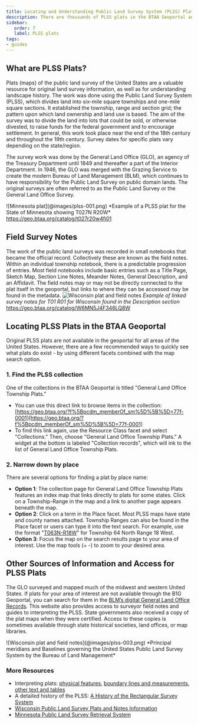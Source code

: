 ```yaml
---
title: Locating and Understanding Public Land Survey System (PLSS) Plats
description: There are thousands of PLSS plats in the BTAA Geoportal and this guide describes how to search for them and how to find their associated field notes.
sidebar:
   order: 7
   label: PLSS plats
tags:
- guides
---
```



## What are PLSS Plats?

Plats (maps) of the public land survey of the United States are a valuable resource for original land survey information, as well as for understanding landscape history. The work was done using the Public Land Survey System (PLSS), which divides land into six-mile square townships and one-mile square sections. It established the township, range and section grid; the pattern upon which land ownership and land use is based. The aim of the survey was to divide the land into lots that could be sold, or otherwise divested, to raise funds for the federal government and to encourage settlement. In general, this work took place near the end of the 18th century and throughout the 19th century. Survey dates for specific plats vary depending on the state/region.

The survey work was done by the General Land Office (GLO), an agency of the Treasury Department until 1849 and thereafter a part of the Interior Department. In 1946, the GLO was merged with the Grazing Service to create the modern Bureau of Land Management (BLM), which continues to have responsibility for the Public Land Survey on public domain lands. The original surveys are often referred to as the Public Land Survey or the General Land Office Survey. 

<CenterLayout>
  ![Minnesota plat](@images/plss-001.png)
*Example of a PLSS plat for the State of Minnesota showing T027N R20W*
<a href = "https://geo.btaa.org/catalog/t027r20w4fi01">https://geo.btaa.org/catalog/t027r20w4fi01</a>
</CenterLayout>

## Field Survey Notes

The work of the public land surveys was recorded in small notebooks that became the official record. Collectively these are known as the field notes. Within an individual township notebook, there is a predictable progression of entries. Most field notebooks include basic entries such as a Title Page, Sketch Map, Section Line Notes, Meander Notes, General Description, and an Affidavit. The field notes may or may not be directly connected to the plat itself in the geoportal, but links to where they can be accessed may be found in the metadata.	
<CenterLayout>
![Wisconsin plat and field notes](@images/plss-002.png)
*Example of linked survey notes for T01 R01 for Wisconsin found in the Description section*
<a href = "https://geo.btaa.org/catalog/W6MN5J4F346LQ8W">https://geo.btaa.org/catalog/W6MN5J4F346LQ8W</a>
</CenterLayout>


## Locating PLSS Plats in the BTAA Geoportal

Original PLSS plats are not available in the geoportal for all areas of the United States. However, there are a few recommended ways to quickly see what plats do exist - by using different facets combined with the map search option.

### 1. Find the PLSS collection

One of the collections in the BTAA Geoportal is titled "General Land Office Township Plats." 

* You can use this direct link to browse items in the collection: [https://geo.btaa.org/?f%5Bpcdm_memberOf_sm%5D%5B%5D=77f-0001](https://geo.btaa.org/?f%5Bpcdm_memberOf_sm%5D%5B%5D=77f-0001)
* To find this link again, use the Resource Class facet and select "Collections." Then, choose "General Land Office Township Plats." A widget at the bottom is labeled "Collection records", which will ink to the list of General Land Office Township Plats.

### 2. Narrow down by place

There are several options for finding a plat by place name:

* **Option 1**: The collection page for General Land Office Township Plats features an index map that links directly to plats for some states. Click on a Township-Range in the map and a link to another page appears beneath the map.
* **Option 2**: Click on a term in the Place facet. Most PLSS maps have state and county names attached. Township Ranges can also be found in the Place facet or users can type it into the text search. For example, use the format "[T063N-R18W](https://geo.btaa.org/?f%5Bdct_spatial_sm%5D%5B%5D=T063N-R018W&f%5Bpcdm_memberOf_sm%5D%5B%5D=77f-0001)" for Township 64 North Range 18 West. 
* **Option 3**: Focus the map on the search results page to your area of interest. Use the map tools (+ -) to zoom to your desired area.

## Other Sources of Information and Access for PLSS Plats

The GLO surveyed and mapped much of the midwest and western United States.  If plats for your area of interest are not available through the B1G Geoportal, you can search for them in the [BLM’s digital General Land Office Records](https://glorecords.blm.gov/). This website also provides access to surveyor field notes and guides to interpreting the PLSS. State governments also received a copy of the plat maps when they were certified.  Access to these copies is sometimes available through state historical societies, land offices, or map libraries.

<CenterLayout>
![Wisconsin plat and field notes](@images/plss-003.png)
*Principal meridians and Baselines governing the United States Public Land Survey System by the Bureau of Land Management*
</CenterLayout>

### More Resources

* Interpreting plats: [physical features](http://www.mngeo.state.mn.us/glo/Legend_features.htm), [boundary lines and measurements](http://www.mngeo.state.mn.us/glo/Legend_Boundaries.htm), [other text and tables](http://www.mngeo.state.mn.us/glo/Legend_Other.htm) 
* A detailed history of the PLSS: [A History of the Rectangular Survey System](https://www.blm.gov/sites/blm.gov/files/histrect.pdf)
* [Wisconsin Public Land Survey Plats and Notes Information](https://digicoll.library.wisc.edu/SurveyNotes)
* [Minnesota Public Land Survey Retrieval System](https://www.mngeo.state.mn.us/glo/Index.htm) 
